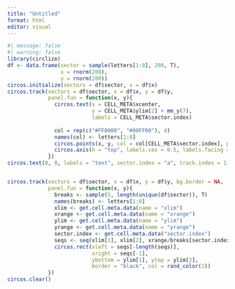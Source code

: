 ```yaml
---
title: "Untitled"
format: html
editor: visual
---
```


```r
#| message: false
#| warning: false
library(circlize)
df <- data.frame(sector = sample(letters[1:8], 200, T), 
                 x = rnorm(200), 
                 y = rnorm(200))
circos.initialize(sectors = df$sector, x = df$x)
circos.track(sectors = df$sector, x = df$x, y = df$y, 
             panel.fun = function(x, y){
               circos.text(x = CELL_META$xcenter, 
                           y = CELL_META$ylim[2] + mm_y(7), 
                           labels = CELL_META$sector.index)
               
               col = rep(c("#FF0000", "#00FF00"), 4)
               names(col) <- letters[1:8]
               circos.points(x, y, col = col[CELL_META$sector.index], pch = 19, cex = 0.5)
               circos.axis(h = "top", labels.cex = 0.5, labels.facing = "inside")
             })
circos.text(0, 0, labels = "text", sector.index = "a", track.index = 1)


circos.track(sectors = df$sector, x = df$x, y = df$y, bg.border = NA,
             panel.fun = function(x, y){
               breaks <- sample(5, length(unique(df$sector)), T)
               names(breaks) <- letters[1:8]
               xlim <- get.cell.meta.data(name = "xlim")
               xrange <- get.cell.meta.data(name = "xrange")
               ylim <- get.cell.meta.data(name = "ylim")
               yrange <- get.cell.meta.data(name = "yrange")
               sector.index <- get.cell.meta.data("sector.index")
               seqs <- seq(xlim[1], xlim[2], xrange/breaks[sector.index])
               circos.rect(xleft = seqs[-length(seqs)], 
                           xright = seqs[-1], 
                           ybottom = ylim[1], ytop = ylim[2], 
                           border = "black", col = rand_color(1))
             })
circos.clear()
```


```r

```

















